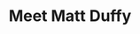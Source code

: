 ---
slug: pei-devs/elders
title: Meet Matt Duffy
description: An avid sports fan, Matt spends most of his free time running in marathons and playing on his block's cricket team. You will find Matt in his down time using the PEI Devs slack channel as his personal Rubber Duck.
firstName: Matt
lastName: Duffy
photo: /images/profiles/matt-duffy.png
pubDate: 01/16/2023
peiDevsElder: inactive
---